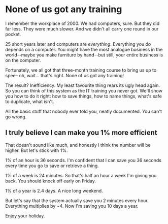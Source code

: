 
# None of us got any training

I remember the workplace of 2000. We had computers, sure. But they did far less. They were much slower. And we didn't all carry one round in our pocket.<FootnoteRef number="5" ref="palm" />

25 short years later and computers are _everything_. Everything you do depends on a computer. You might have the most analogue business in the world--maybe you make furniture by hand--but still, your entire business is on the computer.

Fortunately, we all got that three-month training course to bring us up to spee– oh, wait... that's right. None of us got any training!

The result? Inefficiency. My least favourite thing rears its ugly head again. So you can think of this system as the IT training you never got. We'll show you how to do it right: how to save things, how to name things, what's safe to duplicate, what isn't.

All the basic stuff that nobody ever told you, neatly documented. You can't go wrong.

## I truly believe I can make you 1% more efficient

That doesn't sound like much, and honestly I think the number will be higher. But let's stick with 1%.

1% of an hour is 36 seconds. I'm confident that I can save you 36 seconds every time you go to save or retrieve a thing.

1% of a week is 24 minutes. So that's half an hour a week I'm giving you back. You should knock off early on Friday.

1% of a year is 2.4 days.<FootnoteRef number="6" ref="work-days" /> A nice long weekend.

But let's say that the system actually save you 2 minutes every hour. Everything multiplies by ~4. Now I'm saving you 10 days a year.

Enjoy your holiday.

